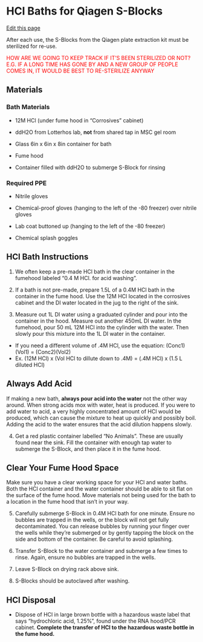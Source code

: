 # HCl Baths for Qiagen S-Blocks

[Edit this page](https://github.com/DrK-Lo/lotterhoslabprotocols/edit/main/molecprot_Acid_Washes.qmd)

After each use, the S-Blocks from the Qiagen plate extraction kit must be sterilized for re-use.

<span style="color:red"> HOW ARE WE GOING TO KEEP TRACK IF IT'S BEEN STERILIZED OR NOT? E.G. IF A LONG TIME HAS GONE BY AND A NEW GROUP OF PEOPLE COMES IN, IT WOULD BE BEST TO RE-STERILIZE ANYWAY </span>

## Materials

### Bath Materials
- 12M HCl (under fume hood in "Corrosives" cabinet) 

- ddH2O from Lotterhos lab, **not** from shared tap in MSC gel room

- Glass 6in x 6in x 8in container for bath

- Fume hood

- Container filled with ddH2O to submerge S-Block for rinsing

### Required PPE
- Nitrile gloves

- Chemical-proof gloves (hanging to the left of the -80 freezer) over nitrile gloves

- Lab coat buttoned up (hanging to the left of the -80 freezer)

- Chemical splash goggles

## HCl Bath Instructions

1. We often keep a pre-made HCl bath in the clear container in the fumehood labeled "0.4 M HCl. for acid washing". 

2. If a bath is not pre-made, prepare 1.5L of a 0.4M HCl bath in the container in the fume hood. Use the 12M HCl located in the corrosives cabinet and the DI water located in the jug to the right of the sink. 

3. Measure out 1L DI water using a graduated cylinder and pour into the container in the hood. Measure out another 450mL DI water. In the fumehood, pour 50 mL 12M HCl into the cylinder with the water. Then slowly pour this mixture into the 1L DI water in the container. 
  - If you need a different volume of .4M HCl, use the equation: (Conc1)(Vol1) = (Conc2)(Vol2) 
  - Ex. (12M HCl) x (Vol HCl to dillute down to .4M) = (.4M HCl) x (1.5 L diluted HCl)

::: {.callout-important}
## Always Add Acid
If making a new bath, **always pour acid into the water** not the other way around. When strong acids mox with water, heat is produced. If you were to add water to acid, a very highly concentrated amount of HCl would be produced, which can cause the mixture to heat up quickly and possibly boil. Adding the acid to the water ensures that the acid dilution happens slowly.
:::

4. Get a red plastic container labelled "No Animals". These are usually found near the sink. Fill the container with enough tap water to submerge the S-Block, and then place it in the fume hood.

::: {.callout-important}
## Clear Your Fume Hood Space
Make sure you have a clear working space for your HCl and water baths. Both the HCl container and the water container should be able to sit flat on the surface of the fume hood. Move materials not being used for the bath to a location in the fume hood that isn't in your way.
:::

5. Carefully submerge S-Block in 0.4M HCl bath for one minute. Ensure no bubbles are trapped in the wells, or the block will not get fully decontaminated. You can release bubbles by running your finger over the wells while they're submerged or by gently tapping the block on the side and bottom of the container. Be careful to avoid splashing.

6. Transfer S-Block to the water container and submerge a few times to rinse. Again, ensure no bubbles are trapped in the wells.

6. Leave S-Block on drying rack above sink. 

7. S-Blocks should be autoclaved after washing.

## HCl Disposal

- Dispose of HCl in large brown bottle with a hazardous waste label that says "hydrochloric acid, 1.25%", found under the RNA hood/PCR cabinet. **Complete the transfer of HCl to the hazardous waste bottle in the fume hood.**


